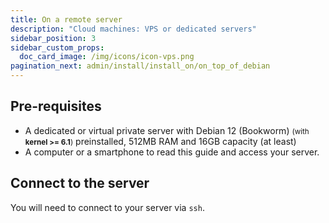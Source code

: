 ```yaml
---
title: On a remote server
description: "Cloud machines: VPS or dedicated servers"
sidebar_position: 3
sidebar_custom_props:
  doc_card_image: /img/icons/icon-vps.png
pagination_next: admin/install/install_on/on_top_of_debian
---
```



## <FAIcon icon="fa-list-alt"/> Pre-requisites

- A dedicated or virtual private server with Debian 12 (Bookworm) <small>(with **kernel >= 6.1**)</small> preinstalled, 512MB RAM and 16GB capacity (at least)
- A computer or a smartphone to read this guide and access your server.

## <FAIcon icon="fa-terminal"/> Connect to the server

You will need to connect to your server via `ssh`.

<InstallScript />
